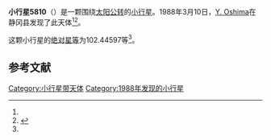 {{Infobox planet
| bgcolour = #FFFFC0
| name = 5810
| symbol = 
| image = 
| caption = 
| discovery = yes
| discovery_ref = 
| discoverer = [[Y._Oshima|Y. Oshima]]
| discovery_site = [[静冈县|静冈县]] 
| discovered = 1988年3月10日
| designations = yes
| mp_name = 
| named_after = 
| alt_names = 1988 EN/ 1985 PN1
| mp_category = [[主带小行星|主带小行星]]
| orbit_ref = <ref name="a">[http://ssd.jpl.nasa.gov/sbdb.cgi?sstr=5810 5810] {{Wayback|url=http://ssd.jpl.nasa.gov/sbdb.cgi?sstr=5810 |date=20110610012314 }}，小行星數據庫瀏覽器（JPL Small-Body Database Browser）－[[美国国家航空航天局|美国国家航空航天局]]喷气推进实验室</ref>
| epoch = 2456400.5 (2013年4月18日更新)
| aphelion = {{convert|2.9919122|AU|km|3|abbr=on|lk=out}}
| perihelion = {{convert|1.8814956|AU|km|3|abbr=on}}
| semimajor = {{convert|2.4367039|AU|km|3|abbr=on}}
| eccentricity = 0.2278522
| period = 1389.320854 [[日|日]]<br />3.8[[儒略年|儒略年]]
| avg_speed = 
| inclination = 5.06240
| asc_node = 157.80755
| mean_anomaly = 
| arg_peri = 102.44597
| satellites = 
| physical_characteristics = yes
| dimensions = 
| mass = 
| density = 
| surface_grav = 
| escape_velocity = 
| sidereal_day = 
| axial_tilt = 
| pole_ecliptic_lat = 
| pole_ecliptic_lon = 
| albedo = 
| temperatures= 
| temp_name1 = 
| mean_temp_1 = 
| max_temp_1 = 
| temp_name2 = 
| max_temp_2 = 
| spectral_type = 
| abs_magnitude = 102.44597
}}

'''小行星5810'''（{{lang-en|5810}}）是一颗围绕[[太阳|太阳]][[公转|公转]]的[[小行星|小行星]]。1988年3月10日，[[Y._Oshima|Y. Oshima]]在静冈县发现了此天体<ref name="a" /><ref>{{cite news|title=小行星列表|url=http://cfa-www.harvard.edu/iau/lists/NumberedMPs.txt|accessdate=2013-07-08|newspaper=哈佛大学|archive-date=2008-05-17|archive-url=https://web.archive.org/web/20080517010638/http://cfa-www.harvard.edu/iau/lists/NumberedMPs.txt|dead-url=no}}</ref>。

这颗小行星的[[绝对星等|绝对星等]]为102.44597等<ref name="a" />。

==参考文献==
{{reflist}}
{{Minor Planet Number|[[小行星5809|小行星5809]]|[[小行星5811|小行星5811]]}}

{{小天体}}

[[Category:小行星带天体|Category:小行星带天体]]
[[Category:1988年发现的小行星|Category:1988年发现的小行星]]

{{asteroid-stub}}